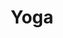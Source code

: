 ---
slug: cosmospose
link: /projects/cosmospose/
category: 'projects'
title: Yoga
publicData: Sep 11th 2020
pagesCount: 1
siteLink: https://cosmospose.igromov.digital/
pages: 
    - page:
        - image: ../../assets/images/projects/project-60-cosmospose/cosmospose-0.png
        - title: Title
sortIdx: 60
---